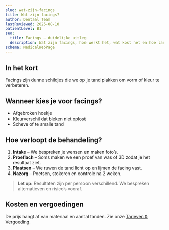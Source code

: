 ```yaml
---
slug: wat-zijn-facings
title: Wat zijn facings?
author: Dentaal Team
lastReviewed: 2025-08-10
patientLevel: B1
seo:
  title: Facings – duidelijke uitleg
  description: Wat zijn facings, hoe werkt het, wat kost het en hoe lang gaan ze mee?
schema: MedicalWebPage
---
```


## In het kort
Facings zijn dunne schildjes die we op je tand plakken om vorm of kleur te verbeteren.

## Wanneer kies je voor facings?
- Afgebroken hoekje
- Kleurverschil dat bleken niet oplost
- Scheve of te smalle tand

## Hoe verloopt de behandeling?
1. **Intake** – We bespreken je wensen en maken foto’s.
2. **Proeflach** – Soms maken we een proef van was of 3D zodat je het resultaat ziet.
3. **Plaatsen** – We ruwen de tand licht op en lijmen de facing vast.
4. **Nazorg** – Poetsen, stokeren en controle na 2 weken.

> **Let op:** Resultaten zijn per persoon verschillend. We bespreken alternatieven en risico’s vooraf.

## Kosten en vergoedingen
De prijs hangt af van materiaal en aantal tanden. Zie onze [Tarieven & Vergoeding](/tarieven-vergoeding).
